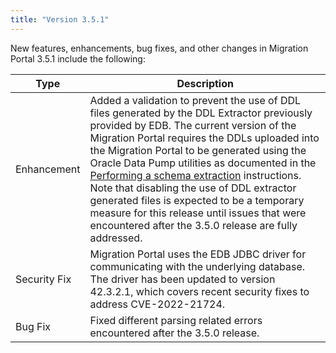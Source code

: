 ```yaml
---
title: "Version 3.5.1"
---
```


New features, enhancements, bug fixes, and other changes in Migration Portal 3.5.1 include the following:

| Type | Description |
| ---- |------------ |
| Enhancement | Added a validation to prevent the use of DDL files generated by the DDL Extractor previously provided by EDB. The current version of the Migration Portal requires the DDLs uploaded into the Migration Portal to be generated using the Oracle Data Pump utilities as documented in the [Performing a schema extraction](../04_mp_migrating_database/01_mp_schema_extraction) instructions. Note that disabling the use of DDL extractor generated files is expected to be a temporary measure for this release until issues that were encountered after the 3.5.0 release are fully addressed. |
| Security Fix | Migration Portal uses the EDB JDBC driver for communicating with the underlying database. The driver has been updated to version 42.3.2.1, which covers recent security fixes to address CVE-2022-21724. |
| Bug Fix | Fixed different parsing related errors encountered after the 3.5.0 release. |